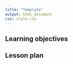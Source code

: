 ```yaml
---
title: "Template"
output: html_document
css: style.css
---
```


## Learning objectives

## Lesson plan
